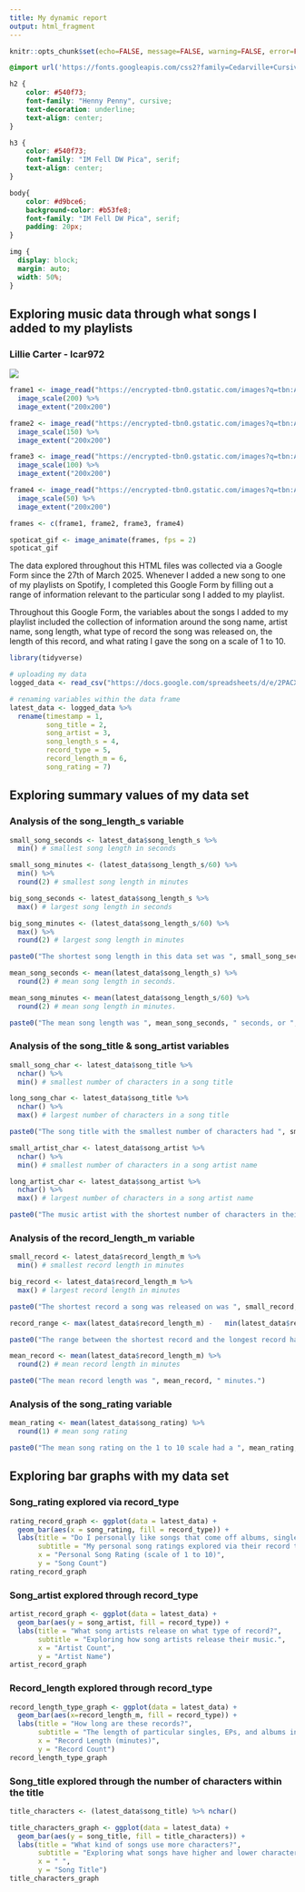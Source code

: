```yaml
---
title: My dynamic report
output: html_fragment
---
```


```r
knitr::opts_chunk$set(echo=FALSE, message=FALSE, warning=FALSE, error=FALSE)
```

```css
@import url('https://fonts.googleapis.com/css2?family=Cedarville+Cursive&family=Henny+Penny&family=IM+Fell+DW+Pica:ital@0;1&display=swap');

h2 {
    color: #540f73;
    font-family: "Henny Penny", cursive;
    text-decoration: underline;
    text-align: center;
}

h3 {
    color: #540f73;
    font-family: "IM Fell DW Pica", serif;
    text-align: center;
}

body{
    color: #d9bce6;
    background-color: #b53fe8;
    font-family: "IM Fell DW Pica", serif;
    padding: 20px;
}

img {
  display: block;
  margin: auto;
  width: 50%;
}
```

## Exploring music data through what songs I added to my playlists
### Lillie Carter - lcar972

![](https://lilliecarter03.github.io/stats220/spoticat.gif)

```r

frame1 <- image_read("https://encrypted-tbn0.gstatic.com/images?q=tbn:ANd9GcQyilbHnit0w6Eh1NxdeCGVOsPz1fJeTxK4eQ&s") %>%
  image_scale(200) %>%
  image_extent("200x200")

frame2 <- image_read("https://encrypted-tbn0.gstatic.com/images?q=tbn:ANd9GcQyilbHnit0w6Eh1NxdeCGVOsPz1fJeTxK4eQ&s") %>%
  image_scale(150) %>%
  image_extent("200x200")

frame3 <- image_read("https://encrypted-tbn0.gstatic.com/images?q=tbn:ANd9GcQyilbHnit0w6Eh1NxdeCGVOsPz1fJeTxK4eQ&s") %>%
  image_scale(100) %>%
  image_extent("200x200")

frame4 <- image_read("https://encrypted-tbn0.gstatic.com/images?q=tbn:ANd9GcQyilbHnit0w6Eh1NxdeCGVOsPz1fJeTxK4eQ&s") %>%
  image_scale(50) %>%
  image_extent("200x200")

frames <- c(frame1, frame2, frame3, frame4)

spoticat_gif <- image_animate(frames, fps = 2)
spoticat_gif
```

The data explored throughout this HTML files was collected via a Google Form since the 27th of March 2025. Whenever I added a new song to one of my playlists on Spotify, I completed this Google Form by filling out a range of information relevant to the particular song I added to my playlist.

Throughout this Google Form, the variables about the songs I added to my playlist included the collection of information around the song name, artist name, song length, what type of record the song was released on, the length of this record, and what rating I gave the song on a scale of 1 to 10.

```r
library(tidyverse)

# uploading my data
logged_data <- read_csv("https://docs.google.com/spreadsheets/d/e/2PACX-1vQXP1Dn2pM-XfvlS6wIeNOqV-i_GVJpjQ-4BU5dsuXGdy_WSDkDF57Pfa0NoHl9bdAL5G9fs8hhUxYm/pub?output=csv")

# renaming variables within the data frame
latest_data <- logged_data %>%
  rename(timestamp = 1,
         song_title = 2,
         song_artist = 3,
         song_length_s = 4,
         record_type = 5,
         record_length_m = 6,
         song_rating = 7)
```

## Exploring summary values of my data set

### Analysis of the song_length_s variable
```r
small_song_seconds <- latest_data$song_length_s %>%
  min() # smallest song length in seconds

small_song_minutes <- (latest_data$song_length_s/60) %>%
  min() %>%
  round(2) # smallest song length in minutes

big_song_seconds <- latest_data$song_length_s %>%
  max() # largest song length in seconds

big_song_minutes <- (latest_data$song_length_s/60) %>%
  max() %>%
  round(2) # largest song length in minutes

paste0("The shortest song length in this data set was ", small_song_seconds, " seconds, or ", small_song_minutes, " minutes. And the longest song length of this data set was ", big_song_seconds, " seconds, or ", big_song_minutes, " minutes.")

mean_song_seconds <- mean(latest_data$song_length_s) %>%
  round(2) # mean song length in seconds.

mean_song_minutes <- mean(latest_data$song_length_s/60) %>%
  round(2) # mean song length in minutes.

paste0("The mean song length was ", mean_song_seconds, " seconds, or ", mean_song_minutes, " minutes.")
```

### Analysis of the song_title & song_artist variables
```r
small_song_char <- latest_data$song_title %>% 
  nchar() %>% 
  min() # smallest number of characters in a song title

long_song_char <- latest_data$song_title %>% 
  nchar() %>% 
  max() # largest number of characters in a song title

paste0("The song title with the smallest number of characters had ", small_song_char, " characters, and the biggest number of characters in a song title was ", long_song_char, ".")

small_artist_char <- latest_data$song_artist %>% 
  nchar() %>% 
  min() # smallest number of characters in a song artist name

long_artist_char <- latest_data$song_artist %>% 
  nchar() %>% 
  max() # largest number of characters in a song artist name

paste0("The music artist with the shortest number of characters in their name had ", small_artist_char, " characters, and the biggest number of characters an artist had in their name was ", long_artist_char, ".")
```

### Analysis of the record_length_m variable
```r
small_record <- latest_data$record_length_m %>% 
  min() # smallest record length in minutes

big_record <- latest_data$record_length_m %>% 
  max() # largest record length in minutes

paste0("The shortest record a song was released on was ", small_record, " minutes, and the longest record a song was released on was ", big_record, ".")

record_range <- max(latest_data$record_length_m) -   min(latest_data$record_length_m) # range between smallest and largest record length in minutes

paste0("The range between the shortest record and the longest record has a difference of ", record_range, " minutes.")

mean_record <- mean(latest_data$record_length_m) %>% 
  round(2) # mean record length in minutes

paste0("The mean record length was ", mean_record, " minutes.")
```

### Analysis of the song_rating variable
```r
mean_rating <- mean(latest_data$song_rating) %>% 
  round(1) # mean song rating

paste0("The mean song rating on the 1 to 10 scale had a ", mean_rating, " mean rating.")
```

## Exploring bar graphs with my data set

### Song_rating explored via record_type
```r
rating_record_graph <- ggplot(data = latest_data) +
  geom_bar(aes(x = song_rating, fill = record_type)) +
  labs(title = "Do I personally like songs that come off albums, singles, or EPs?",
       subtitle = "My personal song ratings explored via their record type.",
       x = "Personal Song Rating (scale of 1 to 10)",
       y = "Song Count")
rating_record_graph
```

### Song_artist explored through record_type
```r
artist_record_graph <- ggplot(data = latest_data) +
  geom_bar(aes(y = song_artist, fill = record_type)) +
  labs(title = "What song artists release on what type of record?",
       subtitle = "Exploring how song artists release their music.",
       x = "Artist Count",
       y = "Artist Name")
artist_record_graph
```

### Record_length explored through record_type
```r
record_length_type_graph <- ggplot(data = latest_data) +
  geom_bar(aes(x=record_length_m, fill = record_type)) +
  labs(title = "How long are these records?",
       subtitle = "The length of particular singles, EPs, and albums in minutes.",
       x = "Record Length (minutes)",
       y = "Record Count")
record_length_type_graph
```

### Song_title explored through the number of characters within the title
```r

title_characters <- (latest_data$song_title) %>% nchar()

title_characters_graph <- ggplot(data = latest_data) +
  geom_bar(aes(y = song_title, fill = title_characters)) +
  labs(title = "What kind of songs use more characters?",
       subtitle = "Exploring what songs have higher and lower character lengths.",
       x = " ",
       y = "Song Title")
title_characters_graph
```
